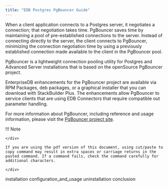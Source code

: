 ```yaml
---
title: "EDB Postgres PgBouncer Guide"
---
```




When a client application connects to a Postgres server, it negotiates a connection; that negotiation takes time. PgBouncer saves time by maintaining a pool of pre-established connections to the server. Instead of connecting directly to the server, the client connects to PgBouncer, minimizing the connection negotiation time by using a previously established connection made available to the client in the PgBouncer pool.

PgBouncer is a lightweight connection pooling utility for Postgres and Advanced Server installations that is based on the openSource PgBouncer project.

EnterpriseDB enhancements for the PgBouncer project are available via RPM Packages, deb packages, or a graphical installer that you can download with StackBuilder Plus. The enhancements allow PgBouncer to service clients that are using EDB Connectors that require compatible out parameter handling.

For more information about PgBouncer, including reference and usage information, please visit the [PgBouncer project site](https://www.pgbouncer.org).

<div class="note">

<div class="title">

!!! Note

    </div>

    If you are using the pdf version of this document, using cut/paste to copy command may result in extra spaces or carriage returns in the pasted command. If a command fails, check the command carefully for additional characters.

    </div>

<div class="toctree" maxdepth="2">

installation configuration\_and\_usage uninstallation conclusion

</div>
